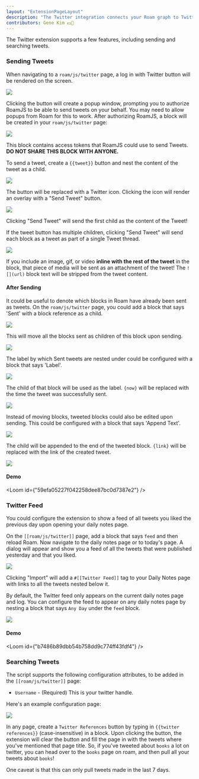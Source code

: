 ```yaml
---
layout: "ExtensionPageLayout"
description: "The Twitter integration connects your Roam graph to Twitter!"
contributors: Gene Kim 💵📓
---
```



<TwitterAuth />

The Twitter extension supports a few features, including sending and searching tweets.

### Sending Tweets

When navigating to a `roam/js/twitter` page, a log in with Twitter button will be rendered on the screen.

![](/images/twitter-login.png)

Clicking the button will create a popup window, prompting you to authorize RoamJS to be able to send tweets on your behalf. You may need to allow popups from Roam for this to work. After authorizing RoamJS, a block will be created in your `roam/js/twitter` page:

![](/images/twitter-oauth.png)

This block contains access tokens that RoamJS could use to send Tweets. **DO NOT SHARE THIS BLOCK WITH ANYONE.**

To send a tweet, create a `{{tweet}}` button and nest the content of the tweet as a child.

![](/images/twitter-block.png)

The button will be replaced with a Twitter icon. Clicking the icon will render an overlay with a "Send Tweet" button.

![](/images/tweet-overlay.png)

Clicking "Send Tweet" will send the first child as the content of the Tweet!

If the tweet button has multiple children, clicking "Send Tweet" will send each block as a tweet as part of a single Tweet thread.

![](/images/tweet-thread.png)

If you include an image, gif, or video **inline with the rest of the tweet** in the block, that piece of media will be sent as an attachment of the tweet! The `![](url)` block text will be stripped from the tweet content.

#### After Sending

It could be useful to denote which blocks in Roam have already been sent as tweets. On the `roam/js/twitter` page, you could add a block that says 'Sent' with a block reference as a child.

![](/images/tweet-sent.png)

This will move all the blocks sent as children of this block upon sending.

![](/images/tweet-nest.png)

The label by which Sent tweets are nested under could be configured with a block that says 'Label'.

![](/images/tweet-label-config.png)

The child of that block will be used as the label. `{now}` will be replaced with the time the tweet was successfully sent.

![](/images/tweet-label.png)

Instead of moving blocks, tweeted blocks could also be edited upon sending. This could be configured with a block that says 'Append Text'.

![](/images/tweet-append-config.png)

The child will be appended to the end of the tweeted block. `{link}` will be replaced with the link of the created tweet.

![](/images/tweet-append.png)

#### Demo

<Loom id={"59efa05227f042258dee87bc0d7387e2"} />

### Twitter Feed

You could configure the extension to show a feed of all tweets you liked the previous day upon opening your daily notes page.

On the `[[roam/js/twitter]]` page, add a block that says `feed` and then reload Roam. Now navigate to the daily notes page or to today's page. A dialog will appear and show you a feed of all the tweets that were published yesterday and that you liked.

![](/images/twitter-feed.png)

Clicking "Import" will add a `#[[Twitter Feed]]` tag to your Daily Notes page with links to all the tweets nested below it.

By default, the Twitter feed only appears on the current daily notes page and log. You can configure the feed to appear on any daily notes page by nesting a block that says `Any Day` under the `feed` block.

![](/images/twitter-anyday.png)

#### Demo

<Loom id={"b7486b89dbb54b758dd9c774ff43fdf4"} />

### Searching Tweets

The script supports the following configuration attributes, to be added in the `[[roam/js/twitter]]` page:

- `Username` - (Required) This is your twitter handle.

Here's an example configuration page:

![](/images/twitter-config.png)

In any page, create a `Twitter References` button by typing in `{{twitter references}}` (case-insensitive) in a block. Upon clicking the button, the extension will clear the button and fill the page in with the tweets where you've mentioned that page title. So, if you've tweeted about `books` a lot on twitter, you can head over to the `books` page on roam, and then pull all your tweets about `books`!

One caveat is that this can only pull tweets made in the last 7 days.
